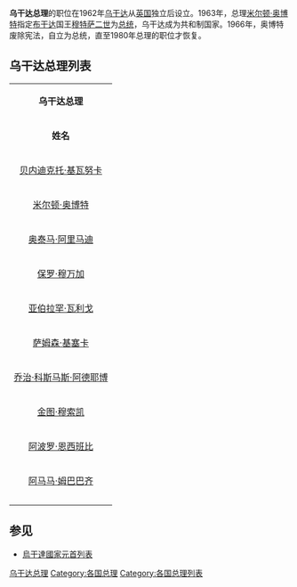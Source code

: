 '''乌干达总理'''的职位在1962年[[乌干达|乌干达]]从[[大英帝国|英国]]独立后设立。1963年，总理[[米尔顿·奥博特|米尔顿·奥博特]]指定[[布干达|布干达]]国王[[穆特萨二世|穆特萨二世]]为[[乌干达总统|总统]]，乌干达成为共和制国家。1966年，奥博特废除宪法，自立为总统，直至1980年总理的职位才恢复。

{{Infobox Political post
|post            = 总理
|body            = 乌干达共和国
|insignia        = Coat of arms of Uganda.svg
|insigniasize    = 125px
|insigniacaption = [[乌干达国徽|乌干达国徽]]
|nativename      = 
|image           = 
|imagesize       = 165px
|incumbent       ={{le|羅賓娜·納巴尼亞|Robinah Nabbanja}} 
|incumbentsince  = 2021年6月21日
|style           = 
|residence       = 
|appointer       = [[约韦里·穆塞韦尼|约韦里·穆塞韦尼]]<br/>{{small|[[乌干达总统|乌干达总统]]任命}}
|termlength      = 
|formation       = 1962年10月9日
|succession      = 
|inaugural       = [[贝内迪克托·基瓦努卡|贝内迪克托·基瓦努卡]]<br>[[米尔顿·奥博特|米尔顿·奥博特]]
|deputy          = 
|salary          = 
|website         = 
}}

==乌干达总理列表==
{|class="wikitable"
|- valign=top bgcolor=#bbbbbb
|colspan="4" align=center|'''乌干达总理'''
|- valign=top bgcolor=#bbbbbb
|'''姓名'''
|'''上任日期'''
|'''离任日期'''
|'''所属政党'''
|-
|[[贝内迪克托·基瓦努卡|贝内迪克托·基瓦努卡]] 
|1962年3月1日
|1962年4月30日
|[[民主党_(乌干达)|民主党]]
|-
|[[米尔顿·奥博特|米尔顿·奥博特]]
|1962年4月30日
|1966年4月15日
|[[乌干达人民大会党|人民大会党]]
|- 
|[[奥泰马·阿里马迪|奥泰马·阿里马迪]]
|1980年12月18日
|1985年7月27日
|[[乌干达人民大会党|人民大会党]]
|-
|[[保罗·穆万加|保罗·穆万加]]
|1985年8月1日
|1985年8月25日
|无
|- 
|[[亚伯拉罕·瓦利戈|亚伯拉罕·瓦利戈]]
|1985年8月25日
|1986年1月26日
|无
|-
|[[萨姆森·基塞卡|萨姆森·基塞卡]]
|1986年1月30日
|1991年1月22日
|[[全国抵抗运动|全国抵抗运动]]
|-
|[[乔治·科斯马斯·阿德耶博|乔治·科斯马斯·阿德耶博]]
|1991年1月22日
|1994年11月18日
|[[全国抵抗运动|全国抵抗运动]]
|- 
|[[金图·穆索凯|金图·穆索凯]]
|1994年11月18日
|1999年4月5日
|[[全国抵抗运动|全国抵抗运动]]
|- 
|[[阿波罗·恩西班比|阿波罗·恩西班比]]
|1999年4月5日
|2011年5月24日
|[[全国抵抗运动|全国抵抗运动]]
|- 
|[[阿马马·姆巴巴齐|阿马马·姆巴巴齐]]
|2011年5月24日
|2014年9月18日
|[[全国抵抗运动|全国抵抗运动]]
|-
|{{le|鲁哈卡纳·鲁贡达|Ruhakana Rugunda}}
|2014年9月18日
|2021年6月21日
|[[全国抵抗运动|全国抵抗运动]]
|-
|{{le|羅賓娜·納巴尼亞|Robinah Nabbanja}}
|2021年6月21日
|現任
|[[全国抵抗运动|全国抵抗运动]]
|}

== 参见 ==
* [[烏干達國家元首列表|烏干達國家元首列表]]

{{非洲國家元首與政府首腦}}
{{Authority control}}

[[Category:乌干达总理|]]
[[Category:各国总理|Category:各国总理]]
[[Category:各国总理列表|Category:各国总理列表]]